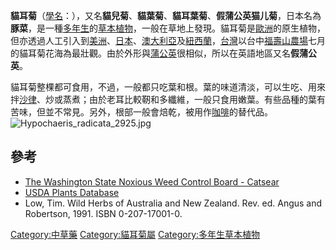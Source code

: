 {{speciesbox
| image = Hypochaeris radicata BB-1913.jpg
| image_width = 200px
| image_caption = 绘图
| genus = Hypochaeris
| species = radicata
| authority = [[卡尔·林奈|L.]]
}}
'''貓耳菊'''（[[學名|學名]]：{{lang|la|''Hypochaeris radicata''}}），又名'''貓兒菊'''、'''貓葉菊'''、'''貓耳葉菊'''、'''假蒲公英猫儿菊'''，日本名為'''豚菜'''，是一種[[多年生植物|多年生]]的[[草本植物|草本植物]]，一般在草地上發現。貓耳菊是[[歐洲|歐洲]]的原生植物，但亦透過人工引入到[[美洲|美洲]]、[[日本|日本]]、[[澳大利亞|澳大利亞]]及[[紐西蘭|紐西蘭]]，[[台灣|台灣]]以台中[[福壽山農場|福壽山農場]]七月的貓耳菊花海為最壯觀。由於外形與[[蒲公英|蒲公英]]很相似，所以在英語地區又名'''假蒲公英'''。

貓耳菊整棵都可食用，不過，一般都只吃葉和根。葉的味道清淡，可以生吃、用來拌[[沙律|沙律]]、炒或蒸煮；由於老耳比較靭和多纖維，一般只食用嫩葉。有些品種的葉有苦味，但並不常見。另外，根部一般會焙乾，被用作[[咖啡|咖啡]]的替代品。
[[File:Hypochaeris_radicata_2925.jpg|thumb]]

== 參考 ==
{{reflist}}
* [https://web.archive.org/web/20070311181041/http://www.nwcb.wa.gov/weed_info/Written_findings/Hypochaeris_radicata.html The Washington State Noxious Weed Control Board - Catsear]
* [http://plants.usda.gov/java/profile?symbol=HYRA3 USDA Plants Database] {{Wayback|url=http://plants.usda.gov/java/profile?symbol=HYRA3 |date=20130425062734 }}
* Low, Tim. Wild Herbs of Australia and New Zealand. Rev. ed. Angus and Robertson, 1991. ISBN 0-207-17001-0.
{{Taxonbar|from=Q421057}}

[[Category:中草藥|Category:中草藥]]
[[Category:貓耳菊屬|Category:貓耳菊屬]]
[[Category:多年生草本植物|Category:多年生草本植物]]